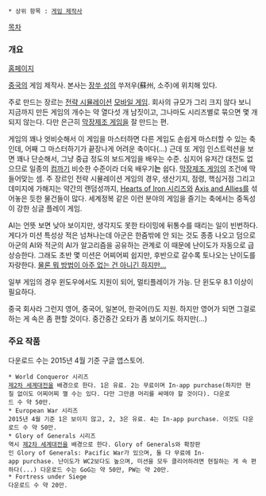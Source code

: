  * 상위 항목 : [[게임 제작사]]

[[목차]]

=== 개요 ===
[http://www.ieasytech.com/ 홈페이지]

[[중국]]의 게임 제작사. 본사는 [[장쑤 성]]의 쑤저우(蘇州, 소주)에 위치해 있다.

주로 만드는 장르는 [[전략 시뮬레이션]] [[모바일 게임]]. 회사의 규모가 그리 크지 않다 보니 지금까지 만든 게임의 개수는 약 열다섯 개 남짓이고, 그나마도 시리즈별로 묶으면 몇 개 되지 않는다. 다만 은근히 [[막장제조 게임]]을 잘 만드는 편.

게임의 꽤나 엇비슷해서 이 게임을 마스터하면 다른 게임도 손쉽게 마스터할 수 있는 축인데, 어째 그 마스터하기가 끝장나게 어려운 축이다(...) 근데 또 게임 인스트럭션을 보면 꽤나 단순해서, 그냥 중급 정도의 보드게임을 배우는 수준. 심지어 유저간 대전도 없으므로 일종의 [[컴까기]] 비슷한 수준이라 더욱 배우기'''는''' 쉽다. [[막장제조 게임]]의 조건에 딱 들어맞는 셈. 주 장르인 전략 시뮬레이션 게임의 경우, 생산기지, 점령, 핵심거점 그리고 데미지에 가해지는 약간의 랜덤성까지, [[Hearts of Iron 시리즈]]와 [[Axis and Allies]]를 섞어놓은 듯한 물건들이 많다. 세계정복 같은 이런 분야의 게임을 즐기는 축에서는 중독성이 강한 싱글 플레이 게임.

AI는 언뜻 보면 낮아 보이지만, 생각지도 못한 타이밍에 뒤통수를 때리는 일이 빈번하다. 게다가 미션 특성상 적은 넘쳐나는데 아군은 한줌밖에 안 되는 것도 종종 나오고 덤으로 아군의 AI와 적군의 AI가 알고리즘을 공유하는 관계로 이 때문에 난이도가 자동으로 급상승한다. 그래도 초반 몇 미션은 어찌어찌 쉽지만, 후반으로 갈수록 토나오는 난이도를 자랑한다. [[현질|물론 뭐 방법이 아주 없는 건 아니긴 하지만...]]

일부 게임의 경우 윈도우에서도 지원이 되어, 멀티플레이가 가능. 단 윈도우 8.1 이상이 필요하다.

중국 회사라 그런지 영어, 중국어, 일본어, 한국어(!)도 지원. 하지만 영어가 되면 그걸로 하는 게 속은 좀 편할 것이다. 중간중간 오타가 좀 보이기도 하지만(...)


=== 주요 작품 ===
다운로드 수는 2015년 4월 기준 구글 앱스토어.

 * World Conqueror 시리즈
 [[제2차 세계대전]]을 배경으로 한다. 1은 유료. 2는 무료이며 In-app purchase(하지만 현질 없이도 어찌어찌 깰 수는 있다. 다만 그만큼 머리를 싸매야 할 것이다). 다운로드 수 약 50만.
 * European War 시리즈
 2015년 4월 기준 1은 보이지 않고, 2, 3은 유료. 4는 In-app purchase. 이것도 다운로드 수 약 50만.
 * Glory of Generals 시리즈
 역시 [[제2차 세계대전]]을 배경으로 한다. Glory of Generals와 확장판인 Glory of Generals: Pacific War가 있으며, 둘 다 무료에 In-app purchase. 난이도가 WC2보다도 높으며, 미션을 모두 클리어하려면 현질하는 게 속 편하다(...) 다운로드 수는 GoG는 약 50만, PW는 약 20만.
 * Fortress under Siege
 다운로드 수 약 20만.
